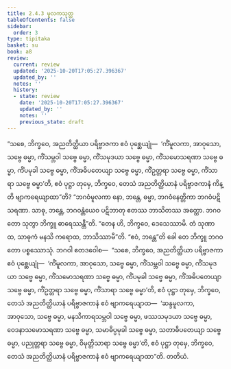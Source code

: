 ```yaml
---
title: 2.4.3 မူလကသုတ္တ
tableOfContents: false
sidebar:
  order: 3
type: tipitaka
basket: su
book: a8
review:
  current: review
  updated: '2025-10-20T17:05:27.396367'
  updated_by: ''
  notes: ''
  history:
  - state: review
    date: '2025-10-20T17:05:27.396367'
    updated_by: ''
    notes: ''
    previous_state: draft
---
```



<DynamicBreadcrumb />


<ReviewStatus review={frontmatter.review} showDetails={true} />

<HypothesisAnnotation frontmatter={frontmatter} />

<Division number="83" book="a8" e="ch" v="17" p="152">

<Paragraph number="814" book="a8">
“သစေ, ဘိက္ခဝေ, အညတိတ္ထိယာ ပရိဗ္ဗာဇကာ ဧဝံ ပုစ္ဆေယျုံ—  ‘ကိံမူလကာ, အာဝုသော, သဗ္ဗေ ဓမ္မာ, ကိံသမ္ဘဝါ သဗ္ဗေ ဓမ္မာ, ကိံသမုဒယာ သဗ္ဗေ ဓမ္မာ, ကိံသမောသရဏာ သဗ္ဗေ ဓမ္မာ, ကိံပမုခါ သဗ္ဗေ ဓမ္မာ, ကိံအဓိပတေယျာ သဗ္ဗေ ဓမ္မာ, ကိံဥတ္တရာ သဗ္ဗေ ဓမ္မာ, ကိံသာရာ သဗ္ဗေ ဓမ္မာ’တိ, ဧဝံ ပုဋ္ဌာ တုမှေ, ဘိက္ခဝေ, တေသံ အညတိတ္ထိယာနံ ပရိဗ္ဗာဇကာနံ ကိန္တိ ဗျာကရေယျာထာ”တိ? “ဘဂဝံမူလကာ နော, ဘန္တေ, ဓမ္မာ, ဘဂဝံနေတ္တိကာ ဘဂဝံပဋိသရဏာ. သာဓု, ဘန္တေ, ဘဂဝန္တံယေဝ ပဋိဘာတု ဧတဿ ဘာသိတဿ အတ္ထော. ဘဂဝတော သုတွာ ဘိက္ခူ ဓာရေဿန္တီ”တိ.
</Paragraph>

<Paragraph number="815" book="a8">
“တေန ဟိ, ဘိက္ခဝေ, ဒေသေဿာမိ. တံ သုဏာထ, သာဓုကံ မနသိ ကရောထ, ဘာသိဿာမီ”တိ. “ဧဝံ, ဘန္တေ”တိ ခေါ တေ ဘိက္ခူ ဘဂဝတော ပစ္စဿောသုံ. ဘဂဝါ ဧတဒဝေါစ—  “သစေ, ဘိက္ခဝေ, အညတိတ္ထိယာ ပရိဗ္ဗာဇကာ ဧဝံ ပုစ္ဆေယျုံ—  ‘ကိံမူလကာ, အာဝုသော, သဗ္ဗေ ဓမ္မာ, ကိံသမ္ဘဝါ သဗ္ဗေ ဓမ္မာ, ကိံသမုဒယာ သဗ္ဗေ ဓမ္မာ, ကိံသမောသရဏာ သဗ္ဗေ ဓမ္မာ, ကိံပမုခါ သဗ္ဗေ ဓမ္မာ, ကိံအဓိပတေယျာ သဗ္ဗေ ဓမ္မာ, ကိံဥတ္တရာ သဗ္ဗေ ဓမ္မာ, ကိံသာရာ သဗ္ဗေ ဓမ္မာ’တိ, ဧဝံ ပုဋ္ဌာ တုမှေ, ဘိက္ခဝေ, တေသံ အညတိတ္ထိယာနံ ပရိဗ္ဗာဇကာနံ ဧဝံ ဗျာကရေယျာထ—  ‘ဆန္ဒမူလကာ, အာဝုသော, သဗ္ဗေ ဓမ္မာ, မနသိကာရသမ္ဘဝါ သဗ္ဗေ ဓမ္မာ, ဖဿသမုဒယာ သဗ္ဗေ ဓမ္မာ, ဝေဒနာသမောသရဏာ သဗ္ဗေ ဓမ္မာ, သမာဓိပ္ပမုခါ သဗ္ဗေ ဓမ္မာ, သတာဓိပတေယျာ သဗ္ဗေ ဓမ္မာ, ပညုတ္တရာ သဗ္ဗေ ဓမ္မာ, ဝိမုတ္တိသာရာ သဗ္ဗေ ဓမ္မာ’တိ, ဧဝံ ပုဋ္ဌာ တုမှေ, ဘိက္ခဝေ, တေသံ အညတိတ္ထိယာနံ ပရိဗ္ဗာဇကာနံ ဧဝံ ဗျာကရေယျာထာ”တိ.

</Paragraph>
</Division>

<Paragraph number="816" type="center" book="a8">
တတိယံ.
</Paragraph>